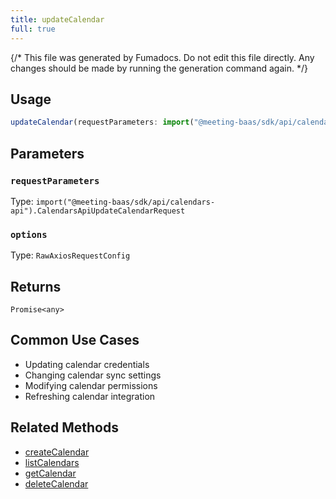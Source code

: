 ```yaml
---
title: updateCalendar
full: true
---
```


{/* This file was generated by Fumadocs. Do not edit this file directly. Any changes should be made by running the generation command again. */}



## Usage

```typescript
updateCalendar(requestParameters: import("@meeting-baas/sdk/api/calendars-api").CalendarsApiUpdateCalendarRequest, options: RawAxiosRequestConfig): Promise<any>
```

## Parameters


### `requestParameters`

Type: `import("@meeting-baas/sdk/api/calendars-api").CalendarsApiUpdateCalendarRequest`




### `options`

Type: `RawAxiosRequestConfig`




## Returns

`Promise<any>`



## Common Use Cases

- Updating calendar credentials
- Changing calendar sync settings
- Modifying calendar permissions
- Refreshing calendar integration

## Related Methods

- [createCalendar](./createcalendar.mdx)
- [listCalendars](./listcalendars.mdx)
- [getCalendar](./getcalendar.mdx)
- [deleteCalendar](./deletecalendar.mdx)
